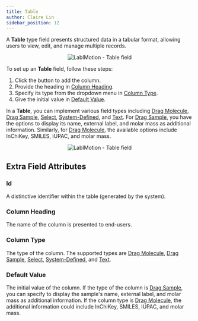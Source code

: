 ```yaml
---
title: Table
author: Claire Lin
sidebar_position: 12
---
```



<Reader text="Designer" />

A **Table** type field presents structured data in a tabular format, allowing users to view, edit, and manage multiple records.

<p align="center">
  <img src={fieldTable} alt="LabIMotion - Table field" />
</p>

To set up an **Table** field, follow these steps:

1. Click the <FontAwesomeIcon icon={faSquarePlus} color="#337ab7" /> button to add the column.
2. Provide the heading in [Column Heading](#column-heading).
3. Specify its type from the dropdown menu in [Column Type](#column-type).
4. Give the initial value in [Default Value](#default-value).

In a **Table**, you can implement various field types including [Drag Molecule](drag-molecule), [Drag Sample](drag-sample), [Select](select), [System-Defined](system-defined), and [Text](text). For [Drag Sample](drag-sample), you have the options to display its name, external label, and molar mass as additional information. Similarly, for [Drag Molecule](drag-molecule), the available options include InChiKey, SMILES, IUPAC, and molar mass.

<p align="center">
  <img src={fieldTableProps} alt="LabIMotion - Table field" />
</p>

## Extra Field Attributes

### Id

A distinctive identifier within the table (generated by the system).

### Column Heading

The name of the column is presented to end-users.

### Column Type

The type of the column. The supported types are [Drag Molecule](drag-molecule), [Drag Sample](drag-sample), [Select](select), [System-Defined](system-defined), and [Text](text).

### Default Value

The initial value of the column. If the type of the column is [Drag Sample](drag-sample), you can specify to display the sample's name, external label, and molar mass as additional information. If the column type is [Drag Molecule](drag-molecule), the additional information could include InChiKey, SMILES, IUPAC, and molar mass.
